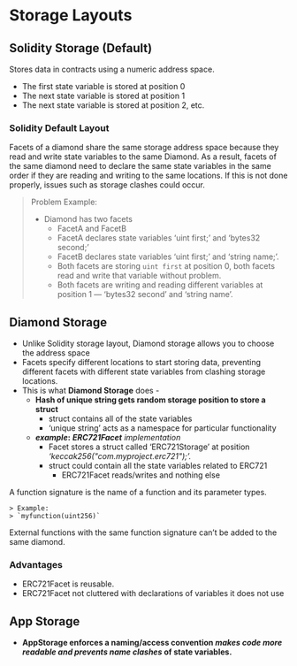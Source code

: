 
# **Storage Layouts**

## **Solidity Storage (Default)**

Stores data in contracts using a numeric address space. 

- The first state variable is stored at position 0
- The next state variable is stored at position 1
- The next state variable is stored at position 2, etc.

### **Solidity Default Layout**
Facets of a diamond share the same storage address space because they read and write state variables to the same Diamond.
As a result, facets of the same diamond need to declare the same state variables in the same order if they are reading and writing to the same locations.
If this is not done properly, issues such as storage clashes could occur.

> Problem Example:
> - Diamond has two facets
>    - FacetA and FacetB
>    - FacetA declares state variables ‘uint first;’ and ‘bytes32 second;’
>    - FacetB declares state variables ‘uint first;’ and ‘string name;’.
>    - Both facets are storing `uint first` at position 0, both facets read and write that variable without problem.
>    - Both facets are writing and reading different variables at position 1 — ‘bytes32 second’ and ‘string name’.
    

## **Diamond Storage**

- Unlike Solidity storage layout, Diamond storage allows you to choose the address space
- Facets specify different locations to start storing data, preventing different facets with different state variables from clashing storage locations.
- This is what **Diamond Storage** does -
    - **Hash of unique string gets random storage position to store a struct**
        - struct contains all of the state variables
        - ‘unique string’ acts as a namespace for particular functionality
    - ***example*:** ***ERC721Facet** implementation*
        - Facet stores a struct called ‘ERC721Storage’ at position *‘keccak256("com.myproject.erc721");’.*
        - struct could contain all the state variables related to ERC721
            - ERC721Facet reads/writes and nothing else

A function signature is the name of a function and its parameter types.

    > Example:
    > `myfunction(uint256)`
<Callout>
    External functions with the same function signature can’t be added to the same diamond.
</Callout>

### **Advantages**

- ERC721Facet is reusable.
- ERC721Facet not cluttered with declarations of variables it does not use

## **App Storage**

- **AppStorage enforces a naming/access convention *makes code more readable and prevents name clashes* of state variables.**
   